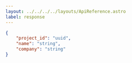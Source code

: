 ---
layout: ../../../../layouts/ApiReference.astro
label: response
---

```json
{
	"project_id": "uuid",
	"name": "string",
	"company": "string"
}
```
